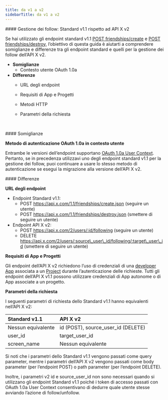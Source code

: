```yaml
---
title: da v1 a v2
sidebarTitle: da v1 a v2
---
```



<div id="manage-follows-standard-v11-compared-to-x-api-v2">
  #### Gestione dei follow: Standard v1.1 rispetto ad API X v2
</div>

Se hai utilizzato gli endpoint standard v1.1 [POST friendships/create](https://developer.x.com/en/docs/twitter-api/v1/accounts-and-users/follow-search-get-users/api-reference/post-friendships-create) e [POST friendships/destroy](https://developer.x.com/en/docs/twitter-api/v1/accounts-and-users/follow-search-get-users/api-reference/post-friendships-destroy), l’obiettivo di questa guida è aiutarti a comprendere somiglianze e differenze tra gli endpoint standard e quelli per la gestione dei follow dell’API X v2.

- **Somiglianze**
  - Contesto utente OAuth 1.0a
- **Differenze**
  - URL degli endpoint
  - Requisiti di App e Progetti
  - Metodi HTTP
  - Parametri della richiesta

     

<div id="similarities">
  #### Somiglianze
</div>

**Metodo di autenticazione OAuth 1.0a in contesto utente**

Entrambe le versioni dell’endpoint supportano [OAuth 1.0a User Context](/it/resources/fundamentals/authentication#oauth-1-0a-2). Pertanto, se in precedenza utilizzavi uno degli endpoint standard v1.1 per la gestione dei follow, puoi continuare a usare lo stesso metodo di autenticazione se esegui la migrazione alla versione dell’API X v2. 

<div id="differences">
  #### Differenze
</div>

**URL degli endpoint**

- Endpoint Standard v1.1:
  - POST https://api.x.com/1.1/friendships/create.json
    (seguire un utente)
  - POST https://api.x.com/1.1/friendships/destroy.json
    (smettere di seguire un utente)
- Endpoint API X v2:
  - POST https://api.x.com/2/users/:id/following
    (seguire un utente)
  - DELETE https://api.x.com/2/users/:source\_user\_id/following/:target\_user\_id
    (smettere di seguire un utente) 

**Requisiti di App e Progetti**

Gli endpoint dell’API X v2 richiedono l’uso di credenziali di una [developer App](/it/resources/fundamentals/developer-apps) associata a un [Project](/it/resources/fundamentals/projects) durante l’autenticazione delle richieste. Tutti gli endpoint dell’API X v1.1 possono utilizzare credenziali di App autonome o di App associate a un progetto.

**Parametri della richiesta**

I seguenti parametri di richiesta dello Standard v1.1 hanno equivalenti nell’API X v2:

| Standard v1.1 | API X v2 |
| :--- | :--- |
| Nessun equivalente | id (POST), source\_user\_id (DELETE) |
| user\_id | target\_user\_id |
| screen\_name | Nessun equivalente |

Si noti che i parametri dello Standard v1.1 vengono passati come query parameter, mentre i parametri dell’API X v2 vengono passati come body parameter (per l’endpoint POST) o path parameter (per l’endpoint DELETE).

Inoltre, i parametri v2 id e source\_user\_id non sono necessari quando si utilizzano gli endpoint Standard v1.1 poiché i token di accesso passati con OAuth 1.0a User Context consentivano di dedurre quale utente stesse avviando l’azione di follow/unfollow. 